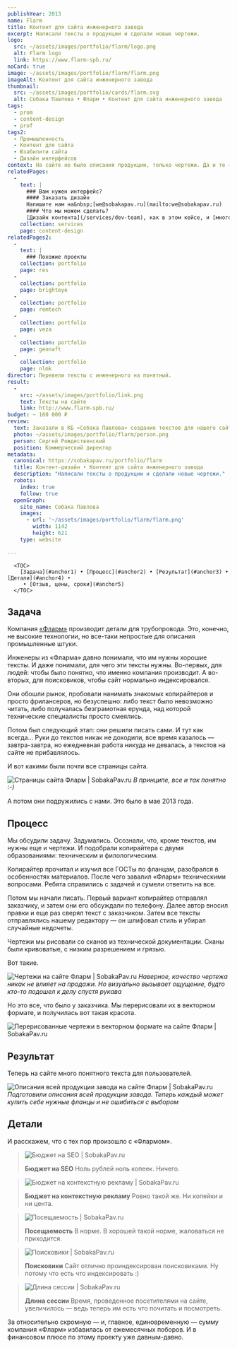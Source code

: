 ```yaml
---
publishYear: 2013
name: Flarm
title: Контент для сайта инженерного завода
excerpt: Написали тексты о продукции и сделали новые чертежи.
logo:
  src: ~/assets/images/portfolio/flarm/logo.png
  alt: Flarm logo
  link: https://www.flarm-spb.ru/
noCard: true
image: ~/assets/images/portfolio/flarm/flarm.png
imageAlt: Контент для сайта инженерного завода
thumbnail:
  src: ~/assets/images/portfolio/cards/flarm.svg
  alt: Собака Павлова • Фларм • Контент для сайта инженерного завода
tags:
  - prom
  - content-design
  - prof
tags2:
  - Промышленность 
  - Контент для сайта
  - Юзабилити сайта
  - Дизайн интерфейсов
context: На сайте не было описания продукции, только чертежи. Да и те — сканы. Но кто бы ни брался за тексты, получалось так себе — обычному копирайтеру сложно описывать технические детали.
relatedPages:
  -
    text: |
      ### Вам нужен интерфейс?
      #### Заказать дизайн
      Напишите нам на&nbsp;[we@sobakapav.ru](mailto:we@sobakapav.ru) 
      #### Что мы можем сделать?
      [Дизайн контента](/services/dev-team), как в этом кейсе, и [многое другое](/services). 
    collection: services
    page: content-design
relatedPages2:
  -
    text: |
      ### Похожие проекты
    collection: portfolio
    page: res
  - 
    collection: portfolio
    page: brighteye
  - 
    collection: portfolio
    page: remtech
  - 
    collection: portfolio
    page: veza
  - 
    collection: portfolio
    page: geonaft
  - 
    collection: portfolio
    page: nlmk
director: Перевели тексты с инженерного на понятный.
result:
  -
    src: ~/assets/images/portfolio/link.png
    text: Тексты на сайте
    link: http://www.flarm-spb.ru/
budget: ~ 160 000 ₽
review: 
  text: Заказали в КБ «Собака Павлова» создание текстов для нашего сайта. Тексты глубоко технического содержания, и все наши попытки обращаться к разного рода «писателям» и копирайтерам до этого заканчивались провалом. С точки зрения специалиста, который разбирается в технических тонкостях, люди писали полную чушь. Однако в «Собаке» нам сделали такие тексты, каких нет ни у кого из конкурентов, все завидуют теперь. На сайт стало приятно смотреть.
  photo: ~/assets/images/portfolio/flarm/person.png
  person: Сергей Рождественский
  position: Коммерческий директор
metadata:
  canonical: https://sobakapav.ru/portfolio/flarm
  title: Контент-дизайн • Контент для сайта инженерного завода
  description: "Написали тексты о продукции и сделали новые чертежи."
  robots:
    index: true
    follow: true
  openGraph:
    site_name: Собака Павлова
    images:
      - url: '~/assets/images/portfolio/flarm/flarm.png'
        width: 1142
        height: 621
    type: website
  
---
```


      
      <TOC>
        [Задача](#anchor1) • [Процесс](#anchor2) • [Результат](#anchor3) • [Детали](#anchor4) •
         • [Отзыв, цены, сроки](#anchor5)
      </TOC>

## <a name="anchor1" /> Задача

Компания [«Фларм»](http://www.flarm-spb.ru/) производит детали для трубопровода. Это, конечно, не высокие технологии, но все-таки непростые для описания промышленные штуки.

Инженеры из «Фларма» давно понимали, что им нужны хорошие тексты. И даже понимали, для чего эти тексты нужны. Во-первых, для людей: чтобы было понятно, что именно компания производит. А во-вторых, для поисковиков, чтобы сайт нормально индексировался.

Они обошли рынок, пробовали нанимать знакомых копирайтеров и просто фрилансеров, но безуспешно: либо текст было невозможно читать, либо получалась безграмотная ерунда, над которой технические специалисты просто смеялись.

Потом был следующий этап: они решили писать сами. И тут как всегда… Руки до текстов никак не доходили, все время казалось — завтра-завтра, но ежедневная работа никуда не девалась, а текстов на сайте не прибавлялось.

И вот какими были почти все страницы сайта.

![Страницы сайта Фларм | SobakaPav.ru](~/assets/images/portfolio/flarm/1.png)
_В принципе, все и так понятно :-)_

А потом они подружились с нами. Это было в мае 2013 года.

## <a name="anchor1" /> Процесс

Мы обсудили задачу. Задумались. Осознали, что, кроме текстов, им нужны еще и чертежи. И подобрали копирайтера с двумя образованиями: техническим и филологическим.

Копирайтер прочитал и изучил все ГОСТы по фланцам, разобрался в особенностях материалов. После чего завалил «Фларм» техническими вопросами. Ребята справились с задачей и сумели ответить на все.

Потом мы начали писать. Первый вариант копирайтер отправлял заказчику, и затем они его обсуждали по телефону. Далее автор вносил правки и еще раз сверял текст с заказчиком. Затем все тексты отправлялись нашему редактору — он шлифовал стиль и убирал случайные недочеты.

Чертежи мы рисовали со сканов из технической документации. Сканы были кривоватые, с низким разрешением и грязью.

Вот такие.

![Чертежи на сайте Фларм | SobakaPav.ru](~/assets/images/portfolio/flarm/2.png)
_Наверное, качество чертежа никак не влияет на продажи. Но визуально вызывает ощущение, будто кто-то подошел к делу спустя рукава_

Но это все, что было у заказчика. Мы перерисовали их в векторном формате, и получилась вот такая красота.

![Перерисованные чертежи в векторном формате на сайте Фларм | SobakaPav.ru](~/assets/images/portfolio/flarm/2.png)

## <a name="anchor3" /> Результат

Теперь на сайте много понятного текста для пользователей.

![Описания всей продукции завода на сайте Фларм | SobakaPav.ru](~/assets/images/portfolio/flarm/3.png)
_Подготовили описания всей продукции завода. Теперь каждый может купить себе нужные фланцы и не ошибиться с выбором_

## <a name="anchor4" /> Детали

И расскажем, что с тех пор произошло с «Флармом».

>![Бюджет на SEO | SobakaPav.ru](~/assets/images/portfolio/flarm/seo.svg)
>
> **Бюджет на SEO**
> Ноль рублей ноль копеек. Ничего.

>![Бюджет на контекстную рекламу | SobakaPav.ru](~/assets/images/portfolio/flarm/adv.svg)
>
> **Бюджет на контекстную рекламу**
> Ровно такой же. Ни копейки и ни цента.

>![Посещаемость | SobakaPav.ru](~/assets/images/portfolio/flarm/att.svg)
>
> **Посещаемость**
> В норме. В хорошей такой норме, жаловаться не приходится.

>![Поисковики | SobakaPav.ru](~/assets/images/portfolio/flarm/search.svg)
>
> **Поисковики**
> Сайт отлично проиндексирован поисковиками. Ну потому что есть
что индексировать :)

>![Длина сессии | SobakaPav.ru](~/assets/images/portfolio/flarm/session.svg)
>
> **Длина сессии**
> Время, проведенное посетителями на сайте, увеличилось — ведь теперь им есть что почитать и посмотреть.

За относительно скромную — и, главное, единовременную — сумму компания «Фларм» избавилась от ежемесячных поборов. И в финансовом плюсе по этому проекту уже давным-давно.

## <a name="anchor5" />

